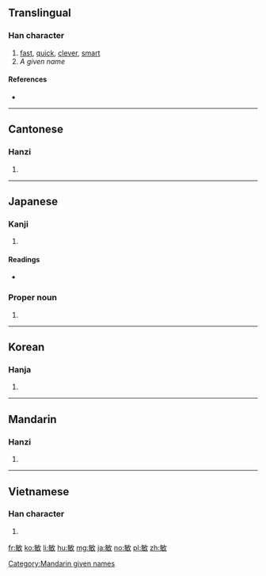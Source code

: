 ==Translingual==

===Han character===
{{Han char|rn=66|rad=攴|as=07|sn=11|four=88540|canj=OYOK|ids=⿰每攵}}

# [[fast]], [[quick]], [[clever]], [[smart]]
# ''A given name''

====References====
* {{Han ref|kx=0471.040|dkj=13202|dj=0823.050|hdz=21463.010|uh=654F|ud=25935|bh=B1D3|bd=45523}}

----

==Cantonese==

===Hanzi===
{{yue-hanzi|jyut=man5|y=man5}}

# {{defn|lang=yue|sort=攴07}}

----

==Japanese==

===Kanji===
{{ja-kanji|grade=c|rs=攴07}}

# {{defn|lang=ja|sort=攴07}}

====Readings====
* {{ja-readings|goon=[[みん]] (min)|kanon=[[びん]] (bin)|kun=[[とし]] (toshi), [[さとい]] (satoi)}}

===Proper noun===
{{ja-pos|proper|さとし}}

# {{given name|male|lang=ja|sort=さとし}}

----

==Korean==

===Hanja===
{{ko-hanja|hangeul=민|eumhun=|rv=min|mr=min|y=min}}

# {{defn|lang=ko|sort=攴07}}

----

==Mandarin==

===Hanzi===
{{cmn-hanzi|pin=[[mǐn]] ([[min3]]), [[Mǐn]] ([[Min3]]), [[ào]] ([[ao4]])|wg=min<sup>3</sup>, Min<sup>3</sup>, ao<sup>4</sup>}}

# {{defn|lang=cmn|sort=攴07}}

----

==Vietnamese==

===Han character===
{{vi-hantu|[[mẫn]], [[mắn]], [[mẩn]]|rs=攴07}}

# {{defn|lang=vi|sort=攴07}}

[[Category:Mandarin given names]]

[[fr:敏]]
[[ko:敏]]
[[li:敏]]
[[hu:敏]]
[[mg:敏]]
[[ja:敏]]
[[no:敏]]
[[pl:敏]]
[[zh:敏]]